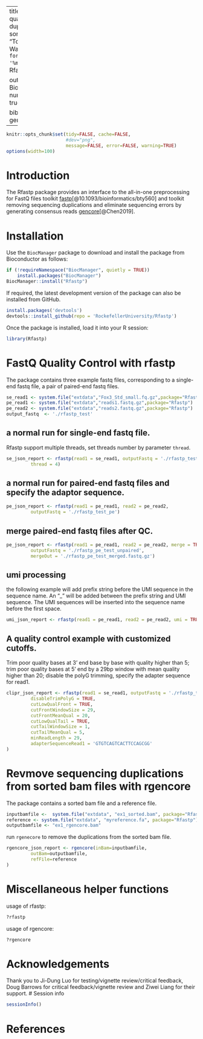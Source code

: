 
---
title: "Versatile fastq quality control toolkits and duplication removal for sorted bam files"
author: "Tom Carroll and Wei Wang"
date: "`r format(Sys.Date(), '%m/%d/%Y')`"
package: Rfastp

output:
  BiocStyle::html_document:
     number_sections: yes
     toc: true
vignette: >
  %\VignetteIndexEntry{Rfastp}
  %\VignetteEngine{knitr::rmarkdown}
  %\VignetteEncoding{UTF-8}
  %\usepackage[utf8]{inputenc}

bibliography: 
  - fastp.bib
  - gencore.bib
---
 
```r
knitr::opts_chunk$set(tidy=FALSE, cache=FALSE,
                      #dev="png",
                      message=FALSE, error=FALSE, warning=TRUE)
options(width=100)
```

# Introduction

The Rfastp package provides an interface to the all-in-one preprocessing for FastQ files toolkit [fastp](https://github.com/OpenGene/fastp)[@10.1093/bioinformatics/bty560] and toolkit removing sequencing duplications and eliminate sequencing errors by generating consensus reads [gencore](https://github.com/OpenGene/gencore)[@Chen2019].

# Installation

Use the `BiocManager` package to download and install the package from
Bioconductor as follows:

```r
if (!requireNamespace("BiocManager", quietly = TRUE))
    install.packages("BiocManager")
BiocManager::install("Rfastp")
```

If required, the latest development version of the package can also be installed
from GitHub.

```r
install.packages('devtools')
devtools::install_github(repo = 'RockefellerUniversity/Rfastp')
```

Once the package is installed, load it into your R session:

```r
library(Rfastp)
```


# FastQ Quality Control with rfastp

The package contains three example fastq files, corresponding to a single-end
fastq file, a pair of paired-end fastq files.
```r
se_read1 <- system.file("extdata","Fox3_Std_small.fq.gz",package="Rfastp")
pe_read1 <- system.file("extdata","reads1.fastq.gz",package="Rfastp")
pe_read2 <- system.file("extdata","reads2.fastq.gz",package="Rfastp")
output_fastq  <- './rfastp_test'
```

## a normal run for single-end fastq file. 
Rfastp support multiple threads, set threads number by parameter `thread`.
```r
se_json_report <- rfastp(read1 = se_read1, outputFastq = './rfastp_test_se',
         thread = 4)
```

## a normal run for paired-end fastq files and specify the adaptor sequence.

```r
pe_json_report <- rfastp(read1 = pe_read1, read2 = pe_read2,
         outputFastq = './rfastp_test_pe')
```

## merge paired-end fastq files after QC.

```r
pe_json_report <- rfastp(read1 = pe_read1, read2 = pe_read2, merge = TRUE,
         outputFastq = './rfastp_pe_test_unpaired',
         mergeOut = './rfastp_pe_test_merged.fastq.gz')
```

## umi processing

the following example will add prefix string before the UMI sequence in the sequence name. An "_" will be added between the prefix string and UMI sequence. The UMI sequences will be inserted into the sequence name before the first space.

```r
umi_json_report <- rfastp(read1 = pe_read1, read2 = pe_read2, umi = TRUE, umiLoc = "read1", umiLength = 16, umiPrefix = "#", umiNoConnection = TRUE, umiIgnoreSeqNameSpace = TRUE)
```
 
## A quality control example with customized cutoffs. 
Trim poor quality bases at 3' end base by base with quality higher than 5; trim poor quality bases at 5' end by a 29bp window with mean quality higher than 20; disable the polyG trimming, specify the adapter sequence for read1.
```r
clipr_json_report <- rfastp(read1 = se_read1, outputFastq = './rfastp_test_clipr',
         disableTrimPolyG = TRUE,
         cutLowQualFront = TRUE,
         cutFrontWindowSize = 29,
         cutFrontMeanQual = 20,
         cutLowQualTail = TRUE,
         cutTailWindowSize = 1,
         cutTailMeanQual = 5,
         minReadLength = 29,
         adapterSequenceRead1 = 'GTGTCAGTCACTTCCAGCGG'
)
```


# Revmove sequencing duplications from sorted bam files with rgencore
The package contains a sorted bam file and a reference file.
```r
inputbamfile <-  system.file("extdata", "ex1_sorted.bam", package="Rfastp")
reference <- system.file("extdata", "myreference.fa", package="Rfastp")
outputbamfile <- "ex1_rgencore.bam"
```

run `rgenecore` to remove the duplications from the sorted bam file.
```r
rgencore_json_report <- rgencore(inBam=inputbamfile,
         outBam=outputbamfile,
         refFile=reference
)
```

# Miscellaneous helper functions
usage of rfastp:
```r
?rfastp
```
usage of rgencore:
```r
?rgencore
```
# Acknowledgements
Thank you to Ji-Dung Luo for testing/vignette review/critical feedback, Doug Barrows for critical feedback/vignette review and Ziwei Liang for their support.
# Session info

```r
sessionInfo()
```

# References
